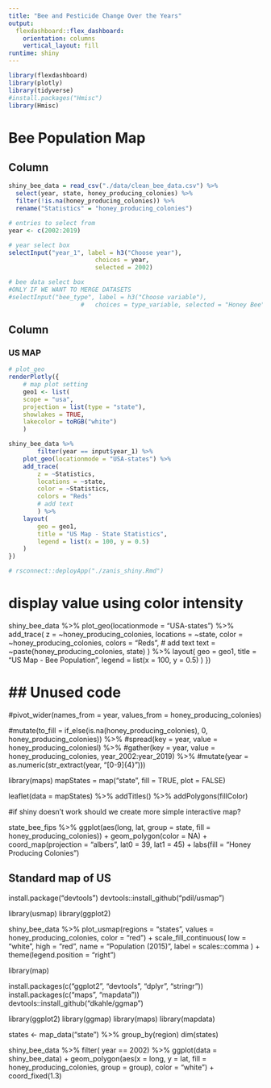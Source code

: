 ```yaml
---
title: "Bee and Pesticide Change Over the Years"
output: 
  flexdashboard::flex_dashboard:
    orientation: columns
    vertical_layout: fill
runtime: shiny
---
```


```r
library(flexdashboard)
library(plotly)
library(tidyverse)
#install.packages("Hmisc")
library(Hmisc)
```


Bee Population Map
===================================== 

Column {.sidebar}
-----------------------------------------------------------------------

```r
shiny_bee_data = read_csv("./data/clean_bee_data.csv") %>%
  select(year, state, honey_producing_colonies) %>%
  filter(!is.na(honey_producing_colonies)) %>%
  rename("Statistics" = "honey_producing_colonies")

# entries to select from
year <- c(2002:2019)

# year select box 
selectInput("year_1", label = h3("Choose year"),
						choices = year,
						selected = 2002)

# bee data select box
#ONLY IF WE WANT TO MERGE DATASETS
#selectInput("bee_type", label = h3("Choose variable"),
					#	choices = type_variable, selected = "Honey Bee")
```

Column {.tabset}
-----------------------------------------------------------------------

### US MAP

```r
# plot_geo
renderPlotly({
	# map plot setting
	geo1 <- list(
	scope = "usa",
	projection = list(type = "state"),
	showlakes = TRUE,
	lakecolor = toRGB("white")
	)

shiny_bee_data %>% 
		filter(year == input$year_1) %>% 
	plot_geo(locationmode = "USA-states") %>% 
	add_trace(
		z = ~Statistics,
		locations = ~state,
		color = ~Statistics,
		colors = "Reds"
		# add text
		) %>%
	layout(
		geo = geo1,
		title = "US Map - State Statistics",
		legend = list(x = 100, y = 0.5)
	)
})

# rsconnect::deployApp("./zanis_shiny.Rmd")
```

# display value using color intensity
shiny_bee_data %>% 
	plot_geo(locationmode = "USA-states") %>% 
	add_trace(
		z = ~honey_producing_colonies,
		locations = ~state,
		color = ~honey_producing_colonies,
		colors = "Reds",
		# add text
		text = ~paste(honey_producing_colonies, state)
		) %>%
	layout(
		geo = geo1,
		title = "US Map - Bee Population",
		legend = list(x = 100, y = 0.5)
	)
})

## Unused code
==========================================
  
#pivot_wider(names_from = year, values_from =   honey_producing_colonies) 

#mutate(to_fill = if_else(is.na(honey_producing_colonies), 0, honey_producing_colonies)) %>%
	#spread(key = year, value = honey_producing_coloniesl) %>% 
	#gather(key = year, value = honey_producing_colonies, year_2002:year_2019) %>%
	#mutate(year = as.numeric(str_extract(year, "[0-9]{4}")))

library(maps)
mapStates = map("state", fill = TRUE, plot = FALSE)

leaflet(data = mapStates) %>%
  addTitles() %>%
  addPolygons(fillColor)



#if shiny doesn't work should we create more simple interactive map?

state_bee_fips %>%
  ggplot(aes(long, lat, group = state, fill = honey_producing_colonies)) +
  geom_polygon(color = NA) +
  coord_map(projection = "albers", lat0 = 39, lat1 = 45) +
  labs(fill = "Honey Producing Colonies")

## Standard map of US

install.package("devtools")
devtools::install_github("pdil/usmap")

library(usmap)
library(ggplot2)

shiny_bee_data %>%
plot_usmap(regions = "states", values = honey_producing_colonies, color = "red") + 
    scale_fill_continuous(
    low = "white", high = "red", name = "Population (2015)", label = scales::comma
  ) + theme(legend.position = "right")

library(map)

install.packages(c("ggplot2", "devtools", "dplyr", "stringr"))
install.packages(c("maps", "mapdata"))
devtools::install_github("dkahle/ggmap")

library(ggplot2)
library(ggmap)
library(maps)
library(mapdata)

states <- map_data("state") %>%
  group_by(region)
dim(states)

shiny_bee_data %>%
  filter( year == 2002) %>%
ggplot(data = shiny_bee_data) + 
  geom_polygon(aes(x = long, y = lat, fill = honey_producing_colonies, group = group), color = "white") + 
  coord_fixed(1.3)



